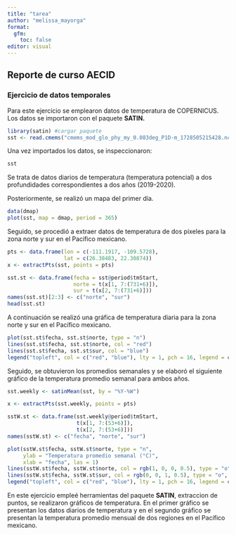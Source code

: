 ```yaml
---
title: "tarea"
author: "melissa_mayorga"
format: 
  gfm:
    toc: false
editor: visual
---
```


## Reporte de curso AECID

### Ejercicio de datos temporales

Para este ejercicio se emplearon datos de temperatura de COPERNICUS. Los datos se importaron con el paquete **SATIN.**

```r
library(satin) #cargar paquete
sst <- read.cmems("cmems_mod_glo_phy_my_0.083deg_P1D-m_1728505215428.nc")
```

Una vez importados los datos, se inspeccionaron:

```r
sst
```

Se trata de datos diarios de temperatura (temperatura potencial) a dos profundidades correspondientes a dos años (2019-2020).

Posteriormente, se realizó un mapa del primer día.

```r
data(dmap)
plot(sst, map = dmap, period = 365)
```

Seguido, se procedió a extraer datos de temperatura de dos pixeles para la zona norte y sur en el Pacífico mexicano.

```r
pts <- data.frame(lon = c(-111.1917, -109.5728),
                  lat = c(26.38483, 22.30874))
x <- extractPts(sst, points = pts)

sst.st <- data.frame(fecha = sst@period$tmStart,
                     norte = t(x[1, 7:(731+6)]),
                     sur = t(x[2, 7:(731+6)]))
names(sst.st)[2:3] <- c("norte", "sur")
head(sst.st)

```

A continuación se realizó una gráfica de temperatura diaria para la zona norte y sur en el Pacífico mexicano.

```r
plot(sst.st$fecha, sst.st$norte, type = "n")
lines(sst.st$fecha, sst.st$norte, col = "red")
lines(sst.st$fecha, sst.st$sur, col = "blue")
legend("topleft", col = c("red", "blue"), lty = 1, pch = 16, legend = c("norte", "sur"))
```

Seguido, se obtuvieron los promedios semanales y se elaboró el siguiente gráfico de la temperatura promedio semanal para ambos años.

```r
sst.weekly <- satinMean(sst, by = "%Y-%W")
```

```r

x <- extractPts(sst.weekly, points = pts)

sstW.st <- data.frame(sst.weekly@period$tmStart,
                      t(x[1, 7:(53+6)]),
                      t(x[2, 7:(53+6)]))
names(sstW.st) <- c("fecha", "norte", "sur")

plot(sstW.st$fecha, sstW.st$norte, type = "n",
     ylab = "Temperatura promedio semanal (°C)",
     xlab = "fecha", las = 1)
lines(sstW.st$fecha, sstW.st$norte, col = rgb(1, 0, 0, 0.5), type = "o", pch = 16)
lines(sstW.st$fecha, sstW.st$sur, col = rgb(0, 0, 1, 0.5), type = "o", pch = 16)
legend("topleft", col = c("red", "blue"), lty = 1, pch = 16, legend = c("norte", "sur"))
```

En este ejercicio empleé herramientas del paquete **SATIN**, extraccion de puntos, se realizaron gráficos de temperatura. En el primer gráfico se presentan los datos diarios de temperatura y en el segundo gráfico se presentan la temperatura promedio mensual de dos regiones en el Pacífico mexicano.
